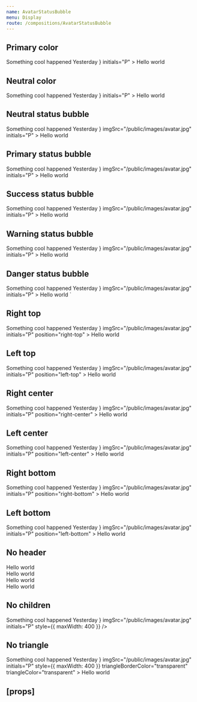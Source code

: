 ```yaml
---
name: AvatarStatusBubble
menu: Display
route: /compositions/AvatarStatusBubble
---
```



<PageTitle src="compositions/StatusBubble" title="AvatarStatusBubble" />

## Primary color

<Playground>
  <ThemeWrapper>
    <AvatarStatusBubble
      avatarColor="primary"
      color="primary"
      header={
        <React.Fragment>
          <Typography weight="bold">Something cool happened</Typography>
          <Typography volume="quiet">Yesterday</Typography>
        </React.Fragment>
      }
      initials="P"
    >
      <Paper color="primary">
        <Rhythm p={4}>Hello world</Rhythm>
      </Paper>
    </AvatarStatusBubble>
  </ThemeWrapper>
</Playground>

## Neutral color

<Playground>
  <ThemeWrapper>
    <AvatarStatusBubble
      avatarColor="neutral"
      color="neutral"
      header={
        <React.Fragment>
          <Typography weight="bold">Something cool happened</Typography>
          <Typography volume="quiet">Yesterday</Typography>
        </React.Fragment>
      }
      initials="P"
    >
      <Paper color="primary">
        <Rhythm p={4}>Hello world</Rhythm>
      </Paper>
    </AvatarStatusBubble>
  </ThemeWrapper>
</Playground>

## Neutral status bubble

<Playground>
  <ThemeWrapper>
    <AvatarStatusBubble
      color="neutral"
      header={
        <React.Fragment>
          <Typography weight="bold">Something cool happened</Typography>
          <Typography volume="quiet">Yesterday</Typography>
        </React.Fragment>
      }
      imgSrc="/public/images/avatar.jpg"
      initials="P"
    >
      <Paper color="primary">
        <Rhythm p={4}>Hello world</Rhythm>
      </Paper>
    </AvatarStatusBubble>
  </ThemeWrapper>
</Playground>

## Primary status bubble

<Playground>
  <ThemeWrapper>
    <AvatarStatusBubble
      color="primary"
      header={
        <React.Fragment>
          <Typography weight="bold">Something cool happened</Typography>
          <Typography volume="quiet">Yesterday</Typography>
        </React.Fragment>
      }
      imgSrc="/public/images/avatar.jpg"
      initials="P"
    >
      <Paper color="primary">
        <Rhythm p={4}>Hello world</Rhythm>
      </Paper>
    </AvatarStatusBubble>
  </ThemeWrapper>
</Playground>

## Success status bubble

<Playground>
  <ThemeWrapper>
    <AvatarStatusBubble
      color="success"
      header={
        <React.Fragment>
          <Typography weight="bold">Something cool happened</Typography>
          <Typography volume="quiet">Yesterday</Typography>
        </React.Fragment>
      }
      imgSrc="/public/images/avatar.jpg"
      initials="P"
    >
      <Paper color="primary">
        <Rhythm p={4}>Hello world</Rhythm>
      </Paper>
    </AvatarStatusBubble>
  </ThemeWrapper>
</Playground>

## Warning status bubble

<Playground>
  <ThemeWrapper>
    <AvatarStatusBubble
      color="warning"
      header={
        <React.Fragment>
          <Typography weight="bold">Something cool happened</Typography>
          <Typography volume="quiet">Yesterday</Typography>
        </React.Fragment>
      }
      imgSrc="/public/images/avatar.jpg"
      initials="P"
    >
      <Paper color="primary">
        <Rhythm p={4}>Hello world</Rhythm>
      </Paper>
    </AvatarStatusBubble>
  </ThemeWrapper>
</Playground>

## Danger status bubble

<Playground>
  <ThemeWrapper>
    <AvatarStatusBubble
      color="danger"
      header={
        <React.Fragment>
          <Typography weight="bold">Something cool happened</Typography>
          <Typography volume="quiet">Yesterday</Typography>
        </React.Fragment>
      }
      imgSrc="/public/images/avatar.jpg"
      initials="P"
    >
      <Paper color="primary">
        <Rhythm p={4}>Hello world</Rhythm>
      </Paper>
    </AvatarStatusBubble>
    `
  </ThemeWrapper>
</Playground>

## Right top

<Playground>
  <ThemeWrapper>
    <AvatarStatusBubble
      header={
        <React.Fragment>
          <Typography weight="bold">Something cool happened</Typography>
          <Typography volume="quiet">Yesterday</Typography>
        </React.Fragment>
      }
      imgSrc="/public/images/avatar.jpg"
      initials="P"
      position="right-top"
    >
      <Paper color="primary">
        <Rhythm p={4}>Hello world</Rhythm>
      </Paper>
    </AvatarStatusBubble>
  </ThemeWrapper>
</Playground>

## Left top

<Playground>
  <ThemeWrapper>
    <AvatarStatusBubble
      header={
        <React.Fragment>
          <Typography weight="bold">Something cool happened</Typography>
          <Typography volume="quiet">Yesterday</Typography>
        </React.Fragment>
      }
      imgSrc="/public/images/avatar.jpg"
      initials="P"
      position="left-top"
    >
      <Paper color="primary">
        <Rhythm p={4}>Hello world</Rhythm>
      </Paper>
    </AvatarStatusBubble>
  </ThemeWrapper>
</Playground>

## Right center

<Playground>
  <ThemeWrapper>
    <AvatarStatusBubble
      header={
        <React.Fragment>
          <Typography weight="bold">Something cool happened</Typography>
          <Typography volume="quiet">Yesterday</Typography>
        </React.Fragment>
      }
      imgSrc="/public/images/avatar.jpg"
      initials="P"
      position="right-center"
    >
      <Paper color="primary">
        <Rhythm p={4}>Hello world</Rhythm>
      </Paper>
    </AvatarStatusBubble>
  </ThemeWrapper>
</Playground>

## Left center

<Playground>
  <ThemeWrapper>
    <AvatarStatusBubble
      header={
        <React.Fragment>
          <Typography weight="bold">Something cool happened</Typography>
          <Typography volume="quiet">Yesterday</Typography>
        </React.Fragment>
      }
      imgSrc="/public/images/avatar.jpg"
      initials="P"
      position="left-center"
    >
      <Paper color="primary">
        <Rhythm p={4}>Hello world</Rhythm>
      </Paper>
    </AvatarStatusBubble>
  </ThemeWrapper>
</Playground>

## Right bottom

<Playground>
  <ThemeWrapper>
    <AvatarStatusBubble
      header={
        <React.Fragment>
          <Typography weight="bold">Something cool happened</Typography>
          <Typography volume="quiet">Yesterday</Typography>
        </React.Fragment>
      }
      imgSrc="/public/images/avatar.jpg"
      initials="P"
      position="right-bottom"
    >
      <Paper color="primary">
        <Rhythm p={4}>Hello world</Rhythm>
      </Paper>
    </AvatarStatusBubble>
  </ThemeWrapper>
</Playground>

## Left bottom

<Playground>
  <ThemeWrapper>
    <AvatarStatusBubble
      header={
        <React.Fragment>
          <Typography weight="bold">Something cool happened</Typography>
          <Typography volume="quiet">Yesterday</Typography>
        </React.Fragment>
      }
      imgSrc="/public/images/avatar.jpg"
      initials="P"
      position="left-bottom"
    >
      <Paper color="primary">
        <Rhythm p={4}>Hello world</Rhythm>
      </Paper>
    </AvatarStatusBubble>
  </ThemeWrapper>
</Playground>

## No header

<Playground>
  <ThemeWrapper>
    <AvatarStatusBubble color="primary" imgSrc="/public/images/avatar.jpg" initials="P" style={{ maxWidth: 400 }}>
      <React.Fragment>
        <Paper color="primary">
          <Rhythm grouped px={4} py={3}>
            <div>Hello world</div>
            <div>Hello world</div>
            <div>Hello world</div>
          </Rhythm>
        </Paper>
        <Divider volume="quieter" />
        <Paper color="secondary">
          <Rhythm grouped px={4} py={3}>
            <div>Hello world</div>
          </Rhythm>
        </Paper>
      </React.Fragment>
    </AvatarStatusBubble>
  </ThemeWrapper>
</Playground>

## No children

<Playground>
  <ThemeWrapper>
    <AvatarStatusBubble
      color="neutral"
      header={
        <React.Fragment>
          <Typography weight="bold">Something cool happened</Typography>
          <Typography volume="quiet">Yesterday</Typography>
        </React.Fragment>
      }
      imgSrc="/public/images/avatar.jpg"
      initials="P"
      style={{ maxWidth: 400 }}
    />
  </ThemeWrapper>
</Playground>

## No triangle

<Playground>
  <ThemeWrapper>
    <AvatarStatusBubble
      color="neutral"
      header={
        <React.Fragment>
          <Typography weight="bold">Something cool happened</Typography>
          <Typography volume="quiet">Yesterday</Typography>
        </React.Fragment>
      }
      imgSrc="/public/images/avatar.jpg"
      initials="P"
      style={{ maxWidth: 400 }}
      triangleBorderColor="transparent"
      triangleColor="transparent"
    >
      <Paper color="primary">
        <Rhythm p={4}>Hello world</Rhythm>
      </Paper>
    </AvatarStatusBubble>
  </ThemeWrapper>
</Playground>

## \[props\]

<Props of={AvatarStatusBubble} />
